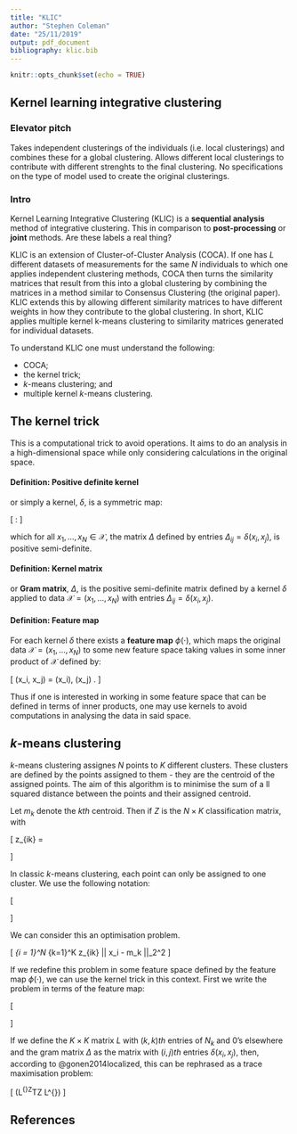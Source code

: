 ```yaml
---
title: "KLIC"
author: "Stephen Coleman"
date: "25/11/2019"
output: pdf_document
bibliography: klic.bib
---
```


```r
knitr::opts_chunk$set(echo = TRUE)
```

## Kernel learning integrative clustering

### Elevator pitch
Takes independent clusterings of the individuals (i.e. local clusterings) and combines these for a global clustering. Allows different local clusterings to contribute with different strenghts to the final clustering. No specifications on the type of model used to create the original clusterings.

### Intro

Kernel Learning Integrative Clustering (KLIC) is a **sequential analysis** method of integrative clustering. This in comparison to **post-processing** or **joint** methods. Are these labels a real thing?

KLIC is an extension of Cluster-of-Cluster Analysis (COCA). If one has $L$ different datasets of measurements for the same $N$ individuals to which one applies independent clustering methods, COCA then turns the similarity matrices that result from this into a global clustering by combining the matrices in a method similar to Consensus Clustering (the original paper). KLIC extends this by allowing different similarity matrices to have different weights in how they contribute to the global clustering. In short, KLIC applies multiple kernel k-means clustering to similarity matrices generated for individual datasets.

To understand KLIC one must understand the following:

* COCA;
* the kernel trick;
* $k$-means clustering; and
* multiple kernel $k$-means clustering.

## The kernel trick

This is a computational trick to avoid operations. It aims to do an analysis in a high-dimensional space while only considering calculations in the original space.

#### Definition: **Positive definite kernel**
or simply a kernel, $\delta$, is a symmetric map:

\[
\delta : \mathcal{X} \times \mathcal{X} \to \mathbb{R}
\]

which for all $x_1, \ldots, x_N \in \mathcal{X}$, the matrix $\Delta$ defined by entries $\Delta_{ij} = \delta(x_i, x_j)$, is positive semi-definite.

#### Definition: **Kernel matrix**
or __Gram matrix__, $\Delta$, is the positive semi-definite matrix defined by a kernel $\delta$ applied to data $\mathcal{X} = (x_1, \ldots, x_N)$ with entries $\Delta_{ij} = \delta(x_i, x_j)$.

#### Definition: **Feature map**
For each kernel $\delta$ there exists a **feature map** $\phi(\cdot)$, which maps the original data $\mathcal{X}=(x_1, \ldots, x_N)$ to some new feature space taking values in some inner product of $\mathcal{X}$ defined by:

\[
\delta(x_i, x_j) = \langle \phi(x_i), \phi(x_j) \rangle.
\]

Thus if one is interested in working in some feature space that can be defined in terms of inner products, one may use kernels to avoid computations in analysing the data in said space.

<!-- Sometimes one will see kernels defined by their feature map - indeed this can be a more intuitive way to approach the problem. Knowing that we wish to include higher order terms of $x_i$, for example: -->

<!-- \[ -->
<!-- \phi(x_i) = \begin{bmatrix} -->
<!--   x_i \\ x_i^2 \\ x_i^3 -->
<!--   \end{bmatrix}. -->
<!-- \] -->

<!-- In this case we know the feature space we wish to use and can create an inner product: -->

<!-- \[ -->
<!-- \phi(x_i)^T \phi(x_j) = \sum_{k=1}^3 x_i^k x_j^k. -->
<!-- \] -->

## $k$-means clustering

$k$-means clustering assignes $N$ points to $K$ different clusters. These clusters are defined by the points assigned to them - they are the centroid of the assigned points. The aim of this algorithm is to minimise the sum of a ll squared distance between the points and their assigned centroid. 

Let $m_k$ denote the $kth$ centroid. Then if $Z$ is the $N \times K$ classification matrix, with 

\[
z_{ik} = \begin{cases}
 1 \textrm{ if point $x_i$ is assigned to cluster $k$}, \\
 0 \textrm{ else.}
\end{cases}
\]

In classic $k$-means clustering, each point can only be assigned to one cluster. We use the following notation:

\[
\begin{aligned}
\sum_{k=1}^K z_{ik} &= 1 \textrm{ for all $i \in \{1, \ldots, N\}$ }\\
N_k &= \sum_{i=1}^N z_{ik}  \\
m_k &= \frac{1}{N_k} \sum_{i=1}^N z_{ik} x_i \textrm{ for all $k \in \{1, \ldots, K\}$}
\end{aligned}
\]

We can consider this an optimisation problem.

\[
\underset{Z}{\operatorname{argmin}} \sum_{i = 1}^N \sum_{k=1}^K z_{ik} || x_i - m_k ||_2^2
\]

If we redefine this problem in some feature space defined by the feature map $\phi(\cdot)$, we can use the kernel trick in this context. First we write the problem in terms of the feature map:

\[
\begin{aligned}
& \underset{Z}{\operatorname{argmin}} \sum_{i=1}^N \sum_{k=1}^K z_{ik}||\phi(x_i) - m^*_k ||_2^2 \\
& m^*_k = \frac{1}{N_k} \sum_{i=1}^N z_{ik} \phi(x_i)
\end{aligned}
\]

If we define the $K \times K$ matrix $L$ with $(k, k)th$ entries of $N_k$ and 0's elsewhere and the gram matrix $\Delta$ as the matrix with $(i,j)th$ entries $\delta(x_i, x_j)$, then, according to @gonen2014localized, this can be rephrased as a trace maximisation problem:

\[
\underset{Z}{\operatorname{argmax}} \textrm{tr}(L^{\frac{1}{2}}Z^T\Delta Z L^{\frac{1}{2}})
\]



## References
